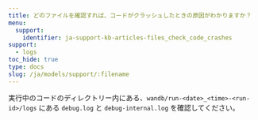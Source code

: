 ```yaml
---
title: どのファイルを確認すれば、コードがクラッシュしたときの原因がわかりますか？
menu:
  support:
    identifier: ja-support-kb-articles-files_check_code_crashes
support:
  - logs
toc_hide: true
type: docs
slug: /ja/models/support/:filename
---
```

実行中のコードのディレクトリー内にある、`wandb/run-<date>_<time>-<run-id>/logs` にある `debug.log` と `debug-internal.log` を確認してください。